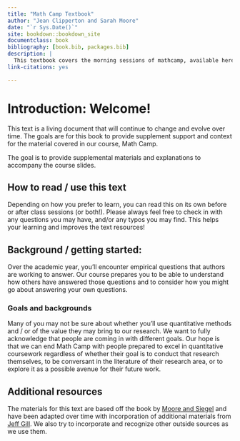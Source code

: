 ```yaml
--- 
title: "Math Camp Textbook"
author: "Jean Clipperton and Sarah Moore"
date: "`r Sys.Date()`"
site: bookdown::bookdown_site
documentclass: book
bibliography: [book.bib, packages.bib]
description: |
  This textbook covers the morning sessions of mathcamp, available here: https://github.com/NUpolisci/NU-math-camp
link-citations: yes

---
```


# Introduction: Welcome! 
This text is a living document that will continue to change and evolve over time. The goals are for this book to provide supplement support and context for the material covered in our course, Math Camp. 

The goal is to provide supplemental materials and explanations to accompany the course slides. 

## How to read / use this text
Depending on how you prefer to learn, you can read this on its own before or after class sessions (or both!). Please always feel free to check in with any questions you may have, and/or any typos you may find. This helps your learning and improves the text resources!


## Background / getting started:
Over the academic year, you'll encounter empirical questions that authors are working to answer. Our course prepares you to be able to understand how others have answered those questions and to consider how you might go about answering your own questions. 

### Goals and backgrounds 
Many of you may not be sure about whether you'll use quantitative methods and / or of the value they may bring to our research. We want to fully acknowledge that people are coming in with different goals. Our hope is that we can end Math Camp with people prepared to excel in quantitative coursework regardless of whether their goal is to conduct that research themselves, to be conversant in the literature of their research area, or to explore it as a possible avenue for their future work. 

## Additional resources
The materials for this text are based off the book by [Moore and Siegel](https://press.princeton.edu/books/paperback/9780691159171/a-mathematics-course-for-political-and-social-research) and have been adapted over time with incorporation of additional materials from [Jeff Gill](https://jeffgill.org/2021/04/12/essential-mathematics-for-political-and-social-research/). We also try to incorporate and recognize other outside sources as we use them. 
